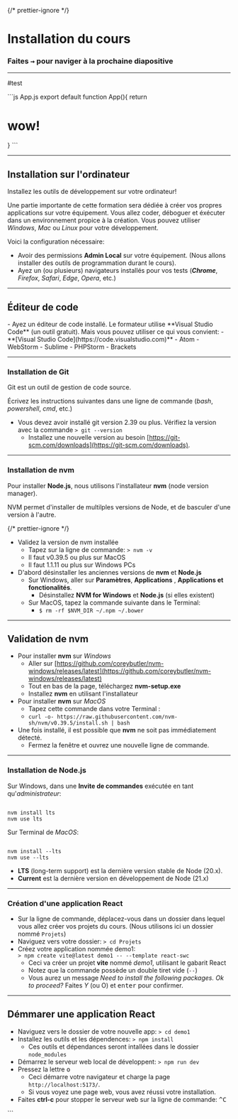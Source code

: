 
{/* prettier-ignore */}
# Installation du cours

### Faites <kbd>→</kbd> pour naviger à la prochaine diapositive

---

#test

<Sandpack>
```js App.js
export default function App(){
  return <h1>wow!</h1>
}
```
</Sandpack>

---

## Installation sur l'ordinateur

<div className="alert alert-warning px-5 py-4 text-body" >

Installez les outils de développement sur votre ordinateur!

Une partie importante de cette formation sera dédiée à créer vos propres applications sur votre équipement. Vous allez coder, déboguer et éxécuter dans un environnement propice à la création. Vous pouvez utiliser _Windows_, _Mac_ ou _Linux_ pour votre développement.

Voici la configuration nécessaire:

- Avoir des permissions **Admin Local** sur votre équipement. (Nous allons installer des outils de programmation durant le cours).
- Ayez un (ou plusieurs) navigateurs installés pour vos tests (_**Chrome**_, _Firefox_, _Safari_, _Edge_, _Opera_, etc.)

</div>

---

## Éditeur de code

<div className="alert alert-warning px-5 py-4 text-body" >
- Ayez un éditeur de code installé. Le formateur utilise **Visual Studio Code** (un outil gratuit). Mais vous pouvez utiliser ce qui vous convient:
  - **[Visual Studio Code](https://code.visualstudio.com)**
  - Atom
  - WebStorm
  - Sublime
  - PHPStorm
  - Brackets

 </div>

---

### Installation de Git

<div className="alert alert-warning px-5 py-4 text-body" >

Git est un outil de gestion de code source.

Écrivez les instructions suivantes dans une ligne de commande (_bash_, _powershell_, _cmd_, etc.)

- Vous devez avoir installé git version 2.39 ou plus. Vérifiez la version avec la commande `> git --version`
  - Installez une nouvelle version au besoin [https://git-scm.com/downloads](https://git-scm.com/downloads).

</div>

---

### Installation de nvm

<div className="alert alert-warning px-5 py-4 text-body" >

Pour installer **Node.js**, nous utilisons l'installateur **nvm** (node version manager).

NVM permet d'installer de multilples versions de Node, et de basculer d'une version à l'autre.

{/* prettier-ignore */}
- Validez la version de nvm installée
  - Tapez sur la ligne de commande: `> nvm -v`
  - Il faut v0.39.5 ou plus sur MacOS
  - Il faut 1.1.11 ou plus sur Windows PCs
- D'abord désinstaller les anciennes versions de **nvm** et **Node.js**
    - Sur Windows, aller sur **Paramètres**, **Applications** , **Applications et fonctionalités**.
      - Désinstallez **NVM for Windows** et **Node.js** (si elles existent)
    - Sur MacOS, tapez la commande suivante dans le Terminal:
      - `$ rm -rf $NVM_DIR ~/.npm ~/.bower`

</div>

---

## Validation de nvm

<div className="alert alert-warning px-5 py-4 text-body" >

- Pour installer **nvm** sur _Windows_
  - Aller sur [https://github.com/coreybutler/nvm-windows/releases/latest](https://github.com/coreybutler/nvm-windows/releases/latest)
  - Tout en bas de la page, téléchargez **nvm-setup.exe**
  - Installez **nvm** en utilisant l'installateur
- Pour installer **nvm** sur _MacOS_
  - Tapez cette commande dans votre Terminal :
  - `curl -o- https://raw.githubusercontent.com/nvm-sh/nvm/v0.39.5/install.sh | bash`
- Une fois installé, il est possible que **nvm** ne soit pas immédiatement détecté.
  - Fermez la fenêtre et ouvrez une nouvelle ligne de commande.

</div>

---

### Installation de Node.js

<div className="alert alert-warning px-5 py-4 text-body" >

Sur Windows, dans une **Invite de commandes** exécutée en tant qu'_administrateur_:

```

nvm install lts
nvm use lts

```

Sur Terminal de _MacOS_:

```

nvm install --lts
nvm use --lts

```

- **LTS** (long-term support) est la dernière version stable de Node (20.x).
- **Current** est la dernière version en développement de Node (21.x)

</div>

---

### Création d'une application React

<div className="alert alert-warning px-5 py-4 text-body" >

- Sur la ligne de commande, déplacez-vous dans un dossier dans lequel vous allez créer vos projets du cours. (Nous utilisons ici un dossier nommé `Projets`)
- Naviguez vers votre dossier: `> cd Projets`
- Créez votre application nommée demo1: <br/> `> npm create vite@latest demo1 -- --template react-swc`
  - Ceci va créer un projet **vite** nommé _demo1_, utilisant le gabarit React
  - Notez que la commande possède un double tiret vide (`--`)
  - Vous aurez un message _Need to install the following packages. Ok to proceed?_ Faites _Y_ (ou O) et <kbd>enter</kbd> pour confirmer.

</div>

---

## Démmarer une application React

<div className="alert alert-warning px-5 py-4 text-body" >

- Naviguez vers le dossier de votre nouvelle app: `> cd demo1`
- Installez les outils et les dépendences: `> npm install`
  - Ces outils et dépendances seront intallées dans le dossier `node_modules`
- Démarrez le serveur web local de développent: `> npm run dev`
- Pressez la lettre <kbd>o</kbd>
  - Ceci démarre votre navigateur et charge la page `http://localhost:5173/`.
  - Si vous voyez une page web, vous avez réussi votre installation.
- Faites **ctrl-c** pour stopper le serveur web sur la ligne de commande: <kbd>^C</kbd>

</div>
```
